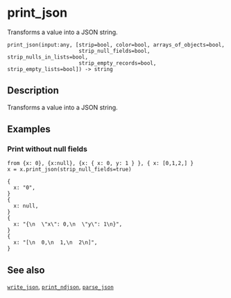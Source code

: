 
# print_json

Transforms a value into a JSON string.

```tql
print_json(input:any, [strip=bool, color=bool, arrays_of_objects=bool,
                       strip_null_fields=bool, strip_nulls_in_lists=bool,
                       strip_empty_records=bool, strip_empty_lists=bool]) -> string
```

## Description

Transforms a value into a JSON string.

<Docs test="print_json" />

## Examples

### Print without null fields

```tql
from {x: 0}, {x:null}, {x: { x: 0, y: 1 } }, { x: [0,1,2,] }
x = x.print_json(strip_null_fields=true)
```
```tql
{
  x: "0",
}
{
  x: null,
}
{
  x: "{\n  \"x\": 0,\n  \"y\": 1\n}",
}
{
  x: "[\n  0,\n  1,\n  2\n]",
}
```

## See also

[`write_json`](../operators/write_json.md), [`print_ndjson`](./print_ndjson.mdx),  [`parse_json`](parse_json.mdx)
